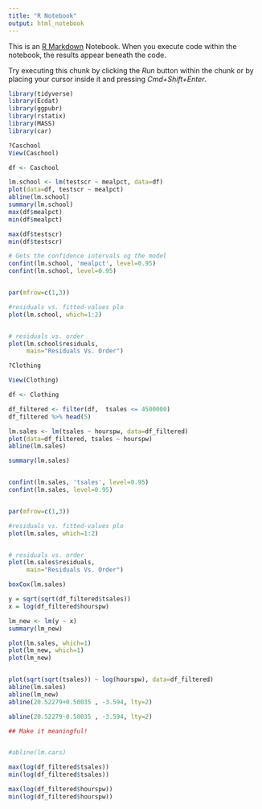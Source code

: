```yaml
---
title: "R Notebook"
output: html_notebook
---
```


This is an [R Markdown](http://rmarkdown.rstudio.com) Notebook. When you execute code within the notebook, the results appear beneath the code. 

Try executing this chunk by clicking the *Run* button within the chunk or by placing your cursor inside it and pressing *Cmd+Shift+Enter*. 

```r
library(tidyverse)
library(Ecdat)
library(ggpubr)
library(rstatix)
library(MASS)
library(car)
```


```r
?Caschool
View(Caschool)
```

```r
df <- Caschool
```


```r
lm.school <- lm(testscr ~ mealpct, data=df)
plot(data=df, testscr ~ mealpct)
abline(lm.school)
summary(lm.school)
max(df$mealpct)
min(df$mealpct)

max(df$testscr)
min(df$testscr)

# Gets the confidence intervals og the model
confint(lm.school, 'mealpct', level=0.95)
confint(lm.school, level=0.95)


par(mfrow=c(1,3))

#residuals vs. fitted-values plo
plot(lm.school, which=1:2)


# residuals vs. order
plot(lm.school$residuals,
     main="Residuals Vs. Order")
```

```r
?Clothing

View(Clothing)

```


```r

df <- Clothing

df_filtered <- filter(df,  tsales <= 4500000)  
df_filtered %>% head(5)

lm.sales <- lm(tsales ~ hourspw, data=df_filtered)
plot(data=df_filtered, tsales ~ hourspw)
abline(lm.sales)

summary(lm.sales)


confint(lm.sales, 'tsales', level=0.95)
confint(lm.sales, level=0.95)


par(mfrow=c(1,3))

#residuals vs. fitted-values plo
plot(lm.sales, which=1:2)


# residuals vs. order
plot(lm.sales$residuals,
     main="Residuals Vs. Order")
```



```r
boxCox(lm.sales)

y = sqrt(sqrt(df_filtered$tsales))
x = log(df_filtered$hourspw)

lm_new <- lm(y ~ x)
summary(lm_new)

plot(lm.sales, which=1)
plot(lm_new, which=1)
plot(lm_new)


plot(sqrt(sqrt(tsales)) ~ log(hourspw), data=df_filtered)
abline(lm.sales)
abline(lm_new)
abline(20.52279+0.50035 , -3.594, lty=2)

abline(20.52279-0.50035 , -3.594, lty=2)

## Make it meaningful!


#abline(lm.cars)

max(log(df_filtered$tsales))
min(log(df_filtered$tsales))

max(log(df_filtered$hourspw))
min(log(df_filtered$hourspw))

```


